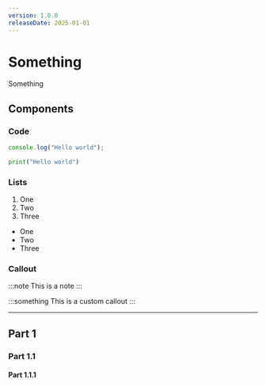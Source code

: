 ```yaml
---
version: 1.0.0
releaseDate: 2025-01-01
---
```



# Something

Something

## Components

### Code

```ts twoslash
console.log("Hello world");
```

```py twoslash
print("Hello world")
```

### Lists

1. One
2. Two
3. Three

- One
- Two
- Three

### Callout

:::note
This is a note
:::

:::something
This is a custom callout
:::

---

## Part 1

### Part 1.1

<Component />

#### Part 1.1.1
